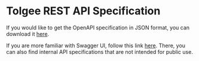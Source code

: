 # Tolgee REST API Specification

If you would like to get the OpenAPI specification in JSON format, you can download it
[here](https://app.tolgee.io/v3/api-docs/Public%20API%20(All)).

If you are more familiar with Swagger UI, follow this link
[here](<https://app.tolgee.io/swagger-ui/index.html?configUrl=%2Fv3%2Fapi-docs%2Fswagger-config&urls.primaryName=Public%20API%20(All)>).
There, you can also find internal API specifications that are not intended for public use.
